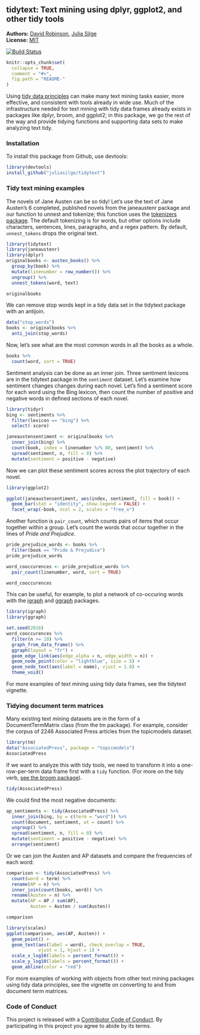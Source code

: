 <!-- README.md is generated from README.Rmd. Please edit that file -->

tidytext: Text mining using dplyr, ggplot2, and other tidy tools
---------------

**Authors:** [David Robinson](http://varianceexplained.org/), [Julia Silge](http://juliasilge.com/)<br>
**License:** [MIT](https://opensource.org/licenses/MIT)<br>

[![Build Status](https://travis-ci.org/juliasilge/tidytext.svg?branch=master)](https://travis-ci.org/juliasilge/tidytext)

```r
knitr::opts_chunk$set(
  collapse = TRUE,
  comment = "#>",
  fig.path = "README-"
)
```

Using [tidy data principles](https://www.jstatsoft.org/article/view/v059i10) can make many text mining tasks easier, more effective, and  consistent with tools already in wide use. Much of the infrastructure needed for text mining with tidy data frames already exists in packages like dplyr, broom, and ggplot2; in this package, we go the rest of the way and provide tidying functions and supporting data sets to make analyzing text tidy.

### Installation

To install this package from Github, use devtools:

```r
library(devtools)
install_github("juliasilge/tidytext")
```

### Tidy text mining examples

The novels of Jane Austen can be so tidy! Let's use the text of Jane Austen's 6 completed, published novels from the janeaustenr package and our function to unnest and tokenize; this function uses the [tokenizers package](https://github.com/lmullen/tokenizers). The default tokenizing is for words, but other options include characters, sentences, lines, paragraphs, and a regex pattern. By default, `unnest_tokens` drops the original text.

```r
library(tidytext)
library(janeaustenr)
library(dplyr)
originalbooks <- austen_books() %>%
  group_by(book) %>%
  mutate(linenumber = row_number()) %>%
  ungroup() %>%
  unnest_tokens(word, text)

originalbooks
```

We can remove stop words kept in a tidy data set in the tidytext package with an antijoin.

```r
data("stop_words")
books <- originalbooks %>%
  anti_join(stop_words)
```

Now, let's see what are the most common words in all the books as a whole.

```r
books %>%
  count(word, sort = TRUE) 
```

Sentiment analysis can be done as an inner join. Three sentiment lexicons are in the tidytext package in the `sentiment` dataset. Let's examine how sentiment changes changes during each novel. Let's find a sentiment score for each word using the Bing lexicon, then count the number of positive and negative words in defined sections of each novel.

```r
library(tidyr)
bing <- sentiments %>%
  filter(lexicon == "bing") %>%
  select(-score)

janeaustensentiment <- originalbooks %>%
  inner_join(bing) %>% 
  count(book, index = linenumber %/% 80, sentiment) %>% 
  spread(sentiment, n, fill = 0) %>% 
  mutate(sentiment = positive - negative)
```

Now we can plot these sentiment scores across the plot trajectory of each novel.

```r
library(ggplot2)

ggplot(janeaustensentiment, aes(index, sentiment, fill = book)) +
  geom_bar(stat = "identity", show.legend = FALSE) +
  facet_wrap(~book, ncol = 2, scales = "free_x")
```

Another function is `pair_count`, which counts pairs of items that occur together within a group. Let's count the words that occur together in the lines of *Pride and Prejudice*.

```r
pride_prejudice_words <- books %>%
  filter(book == "Pride & Prejudice")
pride_prejudice_words

word_cooccurences <- pride_prejudice_words %>%
  pair_count(linenumber, word, sort = TRUE)

word_cooccurences
```

This can be useful, for example, to plot a network of co-occuring words with the [igraph](http://igraph.org/) and [ggraph](https://github.com/thomasp85/ggraph) packages.

```r
library(igraph)
library(ggraph)

set.seed(2016)
word_cooccurences %>%
  filter(n >= 10) %>%
  graph_from_data_frame() %>%
  ggraph(layout = "fr") +
  geom_edge_link(aes(edge_alpha = n, edge_width = n)) +
  geom_node_point(color = "lightblue", size = 5) +
  geom_node_text(aes(label = name), vjust = 1.8) +
  theme_void()
```

For more examples of text mining using tidy data frames, see the tidytext vignette.

### Tidying document term matrices

Many existing text mining datasets are in the form of a DocumentTermMatrix class (from the tm package). For example, consider the corpus of 2246 Associated Press articles from the topicmodels dataset.

```r
library(tm)
data("AssociatedPress", package = "topicmodels")
AssociatedPress
```

If we want to analyze this with tidy tools, we need to transform it into a one-row-per-term data frame first with a `tidy` function. (For more on the tidy verb, [see the broom package](https://github.com/dgrtwo/broom)).

```r
tidy(AssociatedPress)
```

We could find the most negative documents:

```r
ap_sentiments <- tidy(AssociatedPress) %>%
  inner_join(bing, by = c(term = "word")) %>%
  count(document, sentiment, wt = count) %>%
  ungroup() %>%
  spread(sentiment, n, fill = 0) %>%
  mutate(sentiment = positive - negative) %>%
  arrange(sentiment)
```

Or we can join the Austen and AP datasets and compare the frequencies of each word:

```r
comparison <- tidy(AssociatedPress) %>%
  count(word = term) %>%
  rename(AP = n) %>%
  inner_join(count(books, word)) %>%
  rename(Austen = n) %>%
  mutate(AP = AP / sum(AP),
         Austen = Austen / sum(Austen))

comparison

library(scales)
ggplot(comparison, aes(AP, Austen)) +
  geom_point() +
  geom_text(aes(label = word), check_overlap = TRUE,
            vjust = 1, hjust = 1) +
  scale_x_log10(labels = percent_format()) +
  scale_y_log10(labels = percent_format()) +
  geom_abline(color = "red")
```

For more examples of working with objects from other text mining packages using tidy data principles, see the vignette on converting to and from document term matrices.

### Code of Conduct

This project is released with a [Contributor Code of Conduct](CONDUCT.md). By participating in this project you agree to abide by its terms.
